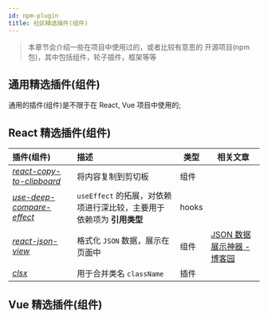 ```yaml
---
id: npm-plugin
title: 社区精选插件(组件)
---
```


> 本章节会介绍一些在项目中使用过的，或者比较有意思的 开源项目(npm 包)，其中包括组件，轮子插件，框架等等

## 通用精选插件(组件)

通用的插件(组件)是不限于在 React, Vue 项目中使用的;

## React 精选插件(组件)

| 插件(组件)                                                                         | 描述                                                                  | 类型  | 相关文章                                                                       |
| :--------------------------------------------------------------------------------- | :-------------------------------------------------------------------- | ----- | ------------------------------------------------------------------------------ |
| _[react-copy-to-clipboard](https://github.com/nkbt/react-copy-to-clipboard)_       | 将内容复制到剪切板                                                    | 组件  |                                                                                |
| _[use-deep-compare-effect](https://github.com/kentcdodds/use-deep-compare-effect)_ | `useEffect` 的拓展，对依赖项进行深比较，主要用于依赖项为 **引用类型** | hooks |                                                                                |
| _[react-json-view](https://github.com/mac-s-g/react-json-view)_                    | 格式化 `JSON` 数据，展示在页面中                                      | 组件  | [JSON 数据展示神器 - 博客园](https://www.cnblogs.com/soyxiaobi/p/9713814.html) |
| _[clsx](https://github.com/lukeed/clsx)_                                           | 用于合并类名 `className`                                              | 插件  |                                                                                |

## Vue 精选插件(组件)
